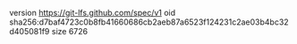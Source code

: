 version https://git-lfs.github.com/spec/v1
oid sha256:d7baf4723c0b8fb41660686cb2aeb87a6523f124231c2ae03b4bc32d405081f9
size 6726
